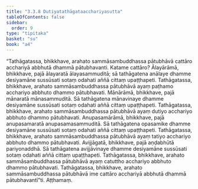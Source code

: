```yaml
---
title: "3.3.8 Dutiyatathāgataacchariyasutta"
tableOfContents: false
sidebar:
  order: 9
type: "tipitaka"
basket: "su"
book: "a4"
---
```



<DynamicBreadcrumb />

<Division number="128" book="a4">

<Paragraph number="815" book="a4">
“Tathāgatassa, bhikkhave, arahato sammāsambuddhassa pātubhāvā cattāro acchariyā abbhutā dhammā pātubhavanti. Katame cattāro? Ālayārāmā, bhikkhave, pajā ālayaratā ālayasammuditā; sā tathāgatena anālaye dhamme desiyamāne sussūsati sotaṃ odahati aññā cittaṃ upaṭṭhapeti. Tathāgatassa, bhikkhave, arahato sammāsambuddhassa pātubhāvā ayaṃ paṭhamo acchariyo abbhuto dhammo pātubhavati.
</Paragraph>

<Paragraph number="816" book="a4">
Mānārāmā, bhikkhave, pajā mānaratā mānasammuditā. Sā tathāgatena mānavinaye dhamme desiyamāne sussūsati sotaṃ odahati aññā cittaṃ upaṭṭhapeti. Tathāgatassa, bhikkhave, arahato sammāsambuddhassa pātubhāvā ayaṃ dutiyo acchariyo abbhuto dhammo pātubhavati.
</Paragraph>

<Paragraph number="817" book="a4">
Anupasamārāmā, bhikkhave, pajā anupasamaratā anupasamasammuditā. Sā tathāgatena opasamike dhamme desiyamāne sussūsati sotaṃ odahati aññā cittaṃ upaṭṭhapeti. Tathāgatassa, bhikkhave, arahato sammāsambuddhassa pātubhāvā ayaṃ tatiyo acchariyo abbhuto dhammo pātubhavati.
</Paragraph>

<Paragraph number="818" book="a4">
Avijjāgatā, bhikkhave, pajā aṇḍabhūtā pariyonaddhā. Sā tathāgatena avijjāvinaye dhamme desiyamāne sussūsati sotaṃ odahati aññā cittaṃ upaṭṭhapeti. Tathāgatassa, bhikkhave, arahato sammāsambuddhassa pātubhāvā ayaṃ catuttho acchariyo abbhuto dhammo pātubhavati. Tathāgatassa, bhikkhave, arahato sammāsambuddhassa pātubhāvā ime cattāro acchariyā abbhutā dhammā pātubhavantī”ti.

</Paragraph>
</Division>

<Paragraph number="819" type="center" book="a4">
Aṭṭhamaṃ.
</Paragraph>
